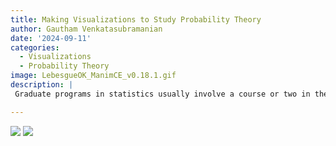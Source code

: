 ```yaml
---
title: Making Visualizations to Study Probability Theory
author: Gautham Venkatasubramanian
date: '2024-09-11'
categories:
  - Visualizations
  - Probability Theory
image: LebesgueOK_ManimCE_v0.18.1.gif
description: | 
 Graduate programs in statistics usually involve a course or two in the theory of probability to understand the structure and inner workings of common statistical methods. These classes introduce unfamiliar abstract topics and mathematical machinery like measure theory and fourier analysis, which need to be understood at least partially to make the connection to statistics. Is it possible to make graphic visualizations to obtain a partial understanding of these topics? In this talk, I present a few simple animations made using the manim library (used in the popular 3Blue1Brown videos), some of which had to be constructed during my attempt to study Probability Theory over the last year.

---
```


![](LebesgueOK_ManimCE_v0.18.1.gif)
![](CLTNormalCF_ManimCE_v0.18.1.gif)
